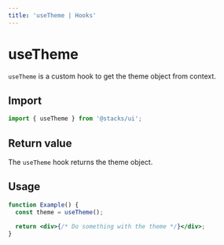 ```yaml
---
title: 'useTheme | Hooks'
---
```


# useTheme

`useTheme` is a custom hook to get the theme object from context.

## Import

```js
import { useTheme } from '@stacks/ui';
```

## Return value

The `useTheme` hook returns the theme object.

## Usage

```jsx live=false
function Example() {
  const theme = useTheme();

  return <div>{/* Do something with the theme */}</div>;
}
```
